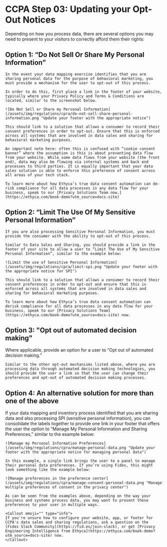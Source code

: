 
# CCPA Step 03: Updating your Opt-Out Notices

Depending on how you process data, there are several options you may need to present to your visitors to correctly afford them their rights:

## **Option 1**: “Do Not Sell Or Share My Personal Information”

    In the event your data mapping exercise identifies that you are sharing personal data for the purpose of behavioral marketing, you must provide a mechanism for the user to opt-out of this process. 

    In order to do this, first place a link in the footer of your website, typically where your Privacy Policy and Terms & Conditions are located, similar to the screenshot below.
    
    ![Do Not Sell or Share my Personal Information](/assets/img/regulations/cpra/do-not-sell-share-personal-information.png "Update your footer with the appropriate notice")

    This should link to a solution that allows a consumer to record their consent preferences in order to opt-out. Ensure that this is enforced across all systems that are involved in data sales and sharing for behavioral marketing purposes. 

    An important note here: often this is confused with “cookie consent banner” where the assumption is this is about preventing data flow from your website. While some data flows from your website (the front end), data may also be flowing via internal systems and back end processes to third parties. It is equally important that your data sales solution is able to enforce this preference of consent across all areas of your tech stack. 

    To learn more about how Ethyca’s true data consent automation can de-risk compliance for all data processes in any data flow for your business, speak to our [Privacy Solutions Team now.](https://ethyca.com/book-demo?utm_source=docs-site)


## **Option 2**: “Limit The Use Of My Sensitive Personal Information”

    If you are also processing Sensitive Personal Information, you must provide the consumer with the ability to opt-out of this process. 

    Similar to Data Sales and Sharing, you should provide a link in the footer of your site to allow a user to “Limit The Use of My Sensitive Personal Information”, similar to the example below:

    ![Limit the use of Sensitive Personal Information](/assets/img/regulations/cpra/limit-spi.png "Update your footer with the appropriate notice for SPI")

    This should link to a solution that allows a consumer to record their consent preferences in order to opt-out and ensure that this is enforced across all systems that are involved in data sales and sharing for behavioral marketing purposes. 

    To learn more about how Ethyca’s true data consent automation can derisk compliance for all data processes in any data flow for your business, speak to our [Privacy Solutions Team](https://ethyca.com/book-demo?utm_source=docs-site) now.

## **Option 3**: "Opt out of automated decision making"

Where applicable, provide an option for a user to “Opt out of automated decision making.”

    Similar to the other opt-out mechanisms listed above, where you are processing data through automated decision making technologies, you should provide the user a link so that the user can change their preferences and opt-out of automated decision making processes.

## **Option 4**: An alternative solution for more than one of the above

If your data mapping and inventory process identified that you are sharing data and also processing SPI (sensitive personal information), you can consolidate the labels together to provide one link in your footer that offers the user the option to “Manage My Personal Information and Sharing Preferences,” similar to the example below:

    ![Manage my Personal Information Preferences](/assets/img/regulations/cpra/manage-personal-data.png "Update your footer with the appropriate notice for managing personal data")

    In this example, a single link brings the user to a panel to manage their personal data preferences. If you’re using Fides, this might look something like the example below:

    ![Manage preferences in the preference center](/assets/img/regulations/cpra/manage-consent-personal-data.png "Manage multiple preferences of consent in the privacy center")

    As can be seen from the examples above, depending on the way your business and systems process data, you may want to present these preferences to your user in multiple ways.

    <Callout emoji="" type="info">
    If you're unsure how to configure your website, app, or footer for CCPA's data sales and sharing regulations, ask a question on the [Fides Slack Community](https://fid.es/join-slack), or get [Privacy Engineering Intelligence from Ethyca](https://ethyca.com/book-demo?utm_source=docs-site) now.
    </Callout>